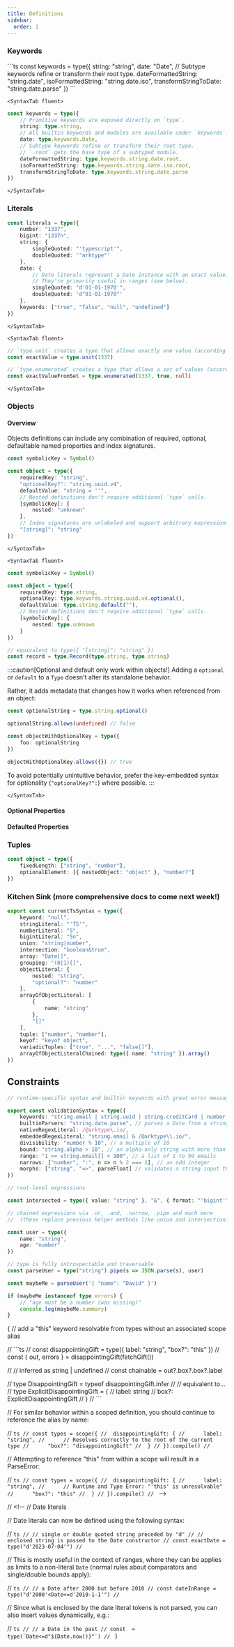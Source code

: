 ```yaml
---
title: Definitions
sidebar:
  order: 1
---
```



### Keywords

<Tabs>
	<SyntaxTab string>
```ts
const keywords = type({
	string: "string",
	date: "Date",
	// Subtype keywords refine or transform their root type.
	dateFormattedString: "string.date",
	isoFormattedString: "string.date.iso",
	transformStringToDate: "string.date.parse"
})
```
	</SyntaxTab>

    <SyntaxTab fluent>

```ts
const keywords = type({
	// Primitive keywords are exposed directly on `type`.
	string: type.string,
	// All builtin keywords and modules are available under `keywords`.
	date: type.keywords.Date,
	// Subtype keywords refine or transform their root type.
	// `.root` gets the base type of a subtyped module.
	dateFormattedString: type.keywords.string.date.root,
	isoFormattedString: type.keywords.string.date.iso.root,
	transformStringToDate: type.keywords.string.date.parse
})
```

    </SyntaxTab>

</Tabs>

### Literals

<Tabs>
	<SyntaxTab string>
	
```ts
const literals = type({
	number: "1337",
	bigint: "1337n",
	string: {
		singleQuoted: "'typescript'",
		doubleQuoted: '"arktype"'
	},
	date: {
    	// Date literals represent a Date instance with an exact value.
    	// They're primarily useful in ranges (see below).
    	singleQuoted: "d'01-01-1970'",
    	doubleQuoted: 'd"01-01-1970"'
    },
	keywords: ["true", "false", "null", "undefined"]
})
```
	</SyntaxTab>

    <SyntaxTab fluent>

```ts
// `type.unit` creates a type that allows exactly one value (according to ===)
const exactValue = type.unit(1337)

// `type.enumerated` creates a type that allows a set of values (according to ===)
const exactValueFromSet = type.enumerated(1337, true, null)
```

    </SyntaxTab>

</Tabs>

### Objects

#### Overview

Objects definitions can include any combination of required, optional, defaultable named properties and index signatures.

<Tabs>
	<SyntaxTab string>

```ts
const symbolicKey = Symbol()

const object = type({
	requiredKey: "string",
	"optionalKey?": "string.uuid.v4",
	defaultValue: "string = ''",
	// Nested definitions don't require additional `type` calls.
	[symbolicKey]: {
		nested: "unknown"
	},
	// Index signatures are unlabeled and support arbitrary expressions.
	"[string]": "string"
})
```

    </SyntaxTab>

    <SyntaxTab fluent>

```ts
const symbolicKey = Symbol()

const object = type({
	requiredKey: type.string,
	optionalKey: type.keywords.string.uuid.v4.optional(),
	defaultValue: type.string.default(""),
	// Nested definitions don't require additional `type` calls.
	[symbolicKey]: {
		nested: type.unknown
	}
})

// equivalent to type({ "[string]": "string" })
const record = type.Record(type.string, type.string)
```

:::caution[Optional and default only work within objects!]
Adding a `optional` or `default` to a `Type` doesn't alter its standalone behavior.

Rather, it adds metadata that changes how it works when referenced from an object:

```ts
const optionalString = type.string.optional()

optionalString.allows(undefined) // false

const objectWithOptionalKey = type({
	foo: optionalString
})

objectWithOptionalKey.allows({}) // true
```

To avoid potentially unintuitive behavior, prefer the key-embedded syntax for optionality (`"optionalKey?":`) where possible.
:::

    </SyntaxTab>

</Tabs>

#### Optional Properties

#### Defaulted Properties

### Tuples

```ts
const object = type({
	fixedLength: ["string", "number"],
	optionalElement: [{ nestedObject: "object" }, "number?"]
})
```

### Kitchen Sink (more comprehensive docs to come next week!)

```ts
export const currentTsSyntax = type({
	keyword: "null",
	stringLiteral: "'TS'",
	numberLiteral: "5",
	bigintLiteral: "5n",
	union: "string|number",
	intersection: "boolean&true",
	array: "Date[]",
	grouping: "(0|1)[]",
	objectLiteral: {
		nested: "string",
		"optional?": "number"
	},
	arrayOfObjectLiteral: [
		{
			name: "string"
		},
		"[]"
	],
	tuple: ["number", "number"],
	keyof: "keyof object",
	variadicTuples: ["true", "...", "false[]"],
	arrayOfObjectLiteralChained: type({ name: "string" }).array()
})
```

## Constraints

```ts
// runtime-specific syntax and builtin keywords with great error messages

export const validationSyntax = type({
	keywords: "string.email | string.uuid | string.creditCard | number.integer", // and many more
	builtinParsers: "string.date.parse", // parses a Date from a string
	nativeRegexLiteral: /@arktype\.io/,
	embeddedRegexLiteral: "string.email & /@arktype\\.io/",
	divisibility: "number % 10", // a multiple of 10
	bound: "string.alpha > 10", // an alpha-only string with more than 10 characters
	range: "1 <= string.email[] < 100", // a list of 1 to 99 emails
	narrows: ["number", ":", n => n % 2 === 1], // an odd integer
	morphs: ["string", "=>", parseFloat] // validates a string input then parses it to a number
})

// root-level expressions

const intersected = type({ value: "string" }, "&", { format: "'bigint'" })

// chained expressions via .or, .and, .narrow, .pipe and much more
//  (these replace previous helper methods like union and intersection)

const user = type({
	name: "string",
	age: "number"
})

// type is fully introspectable and traversable
const parseUser = type("string").pipe(s => JSON.parse(s), user)

const maybeMe = parseUser('{ "name": "David" }')

if (maybeMe instanceof type.errors) {
	// "age must be a number (was missing)"
	console.log(maybeMe.summary)
}
```

{
// add a "this" keyword resolvable from types without an associated scope alias

// ```ts
// const disappointingGift = type({ label: "string", "box?": "this" })
// const { out, errors } = disappointingGift(fetchGift())

// // inferred as string | undefined
// const chainable = out?.box?.box?.label

// type DisappointingGift = typeof disappointingGift.infer
// // equivalent to...
// type ExplicitDisappointingGift = {
// label: string
// box?: ExplicitDisappointingGift
// }
// ```

// For similar behavior within a scoped definition, you should continue to reference the alias by name:

// `ts
// const types = scope({
// 	disappointingGift: {
// 		label: "string",
// 		// Resolves correctly to the root of the current type
// 		"box?": "disappointingGift"
// 	}
// }).compile()
// `

// Attempting to reference "this" from within a scope will result in a ParseError:

// `ts
// const types = scope({
// 	disappointingGift: {
// 		label: "string",
// 		// Runtime and Type Error: "'this' is unresolvable"
// 		"box?": "this"
// 	}
// }).compile()
// ` -->

// <!--
// Date literals

// Date literals can now be defined using the following syntax:

// `ts
// // single or double quoted string preceded by "d"
// // enclosed string is passed to the Date constructor
// const exactDate = type("d'2023-07-04'")
// `

// This is mostly useful in the context of ranges, where they can be applies as limits to a non-literal `Date` (normal rules about comparators and single/double bounds apply):

// `ts
// // a Date after 2000 but before 2010
// const dateInRange = type("d'2000'<Date<=d'2010-1-1'")
// `

// Since what is enclosed by the date literal tokens is not parsed, you can also insert values dynamically, e.g.:

// ``ts
// // a Date in the past
// const  = type(`Date<=d"${Date.now()}"`)
// ``
}
